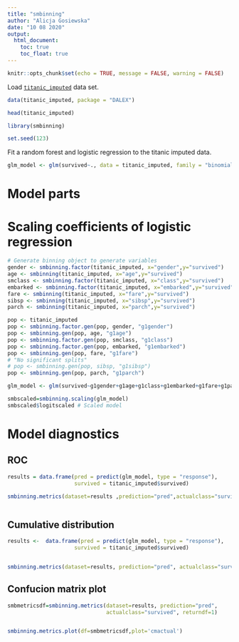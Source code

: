 ```yaml
---
title: "smbinning"
author: "Alicja Gosiewska"
date: "10 08 2020"
output:
  html_document:
    toc: true
    toc_float: true
---
```


```r
knitr::opts_chunk$set(echo = TRUE, message = FALSE, warning = FALSE)
```

Load [`titanic_imputed`](https://modeloriented.github.io/DALEX/reference/titanic.html) data set.

```r
data(titanic_imputed, package = "DALEX")

head(titanic_imputed)
```


```r
library(smbinning)

set.seed(123)
```

Fit a random forest and logistic regression to the titanic imputed data.

```r
glm_model <- glm(survived~., data = titanic_imputed, family = "binomial")
```

# Model parts

# Scaling coefficients of logistic regression

```r
# Generate binning object to generate variables
gender <- smbinning.factor(titanic_imputed, x="gender",y="survived")
age <- smbinning(titanic_imputed, x="age",y="survived")
smclass <- smbinning.factor(titanic_imputed, x="class",y="survived")
embarked <- smbinning.factor(titanic_imputed, x="embarked",y="survived")
fare <- smbinning(titanic_imputed, x="fare",y="survived")
sibsp <- smbinning(titanic_imputed, x="sibsp",y="survived")
parch <- smbinning(titanic_imputed, x="parch",y="survived")

pop <- titanic_imputed
pop <- smbinning.factor.gen(pop, gender, "g1gender")
pop <- smbinning.gen(pop, age, "g1age")
pop <- smbinning.factor.gen(pop, smclass, "g1class")
pop <- smbinning.factor.gen(pop, embarked, "g1embarked")
pop <- smbinning.gen(pop, fare, "g1fare")
# "No significant splits"
# pop <- smbinning.gen(pop, sibsp, "g1sibsp") 
pop <- smbinning.gen(pop, parch, "g1parch")

glm_model <- glm(survived~g1gender+g1age+g1class+g1embarked+g1fare+g1parch, data = pop, family = "binomial")

smbscaled=smbinning.scaling(glm_model)
smbscaled$logitscaled # Scaled model
```



# Model diagnostics

## ROC
```r
results = data.frame(pred = predict(glm_model, type = "response"),
                     survived = titanic_imputed$survived)

smbinning.metrics(dataset=results ,prediction="pred",actualclass="survived", report=0, plot="auc") # Plot AUC



```

## Cumulative distribution
 
```r
results <-  data.frame(pred = predict(glm_model, type = "response"),
                     survived = titanic_imputed$survived)


smbinning.metrics(dataset=results, prediction="pred", actualclass="survived", report=0, plot="ks") # Plot AUC
```

## Confucion matrix plot

```r
smbmetricsdf=smbinning.metrics(dataset=results, prediction="pred",
                               actualclass="survived", returndf=1)


smbinning.metrics.plot(df=smbmetricsdf,plot='cmactual')
```

